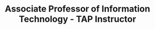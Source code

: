 ---
name: Dr. Cindy Robertson
id: cindy-robertson
affiliation: GGC
title: Associate Professor of Information Technology - TAP Instructor
email: crobertson2@ggc.edu
phone: "470.955.0461"
website: https://www.ggc.edu/directory/cindy-robertson
linkedin: https://www.linkedin.com/in/cindy-robertson-7bb099298/
github:
image: ./crobertson.jpg
desc: ""
projects: []
---